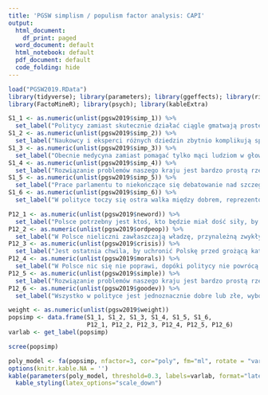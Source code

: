 ```yaml
---
title: 'PGSW simplism / populism factor analysis: CAPI'
output:
  html_document:
    df_print: paged
  word_document: default
  html_notebook: default
  pdf_document: default
  code_folding: hide
---
```


```r
load("PGSW2019.RData")
library(tidyverse); library(parameters); library(ggeffects); library(rio); library(scales); library(sjlabelled); library(labelled); library(sjPlot);
library(FactoMineR); library(psych); library(kableExtra)

S1_1 <- as.numeric(unlist(pgsw2019$simp_1)) %>%
  set_label("Politycy zamiast skutecznie działać ciągle gmatwają proste sprawy.")
S1_2 <- as.numeric(unlist(pgsw2019$simp_2)) %>%
  set_label("Naukowcy i eksperci różnych dziedzin zbytnio komplikują sprawy, które są dość proste.")
S1_3 <- as.numeric(unlist(pgsw2019$simp_3)) %>%
  set_label("Obecnie medycyna zamiast pomagać tylko mąci ludziom w głowach; by być zdrowym wystarczy żyć naturalnie i słuchać ludzi podobnych do nas.")
S1_4 <- as.numeric(unlist(pgsw2019$simp_4)) %>%
  set_label("Rozwiązanie problemów naszego kraju jest bardzo prostą rzeczą, trzeba tylko dać władze tym, którzy będą chcieli tego dokonać.")
S1_5 <- as.numeric(unlist(pgsw2019$simp_5)) %>%
  set_label("Prace parlamentu to niekończące się debatowanie nad szczegółami ustaw, a tymczasem regulacje niektórych spraw są tak proste, że każdy z nas mógłby je rozwiązać.")
S1_6 <- as.numeric(unlist(pgsw2019$simp_6)) %>%
  set_label("W polityce toczy się ostra walka między dobrem, reprezentowanym przez zwykłych ludzi, a złem – wynikającym z działań często skorumpowanych elit.")

P12_1 <- as.numeric(unlist(pgsw2019$neword)) %>%
  set_label("Polsce potrzebny jest ktoś, kto będzie miał dość siły, by zmienić całkowicie nasz system władzy i zaprowadzić nowy, sprawiedliwy ład i porządek.")
P12_2 <- as.numeric(unlist(pgsw2019$ordpeop)) %>%
  set_label("W Polsce nieliczni zawłaszczają władzę, przynależną zwykłym ludziom.")
P12_3 <- as.numeric(unlist(pgsw2019$crisis)) %>%
  set_label("Jest ostatnia chwila, by uchronić Polskę przed grożącą katastrofą.")
P12_4 <- as.numeric(unlist(pgsw2019$morals)) %>%
  set_label("W Polsce nic się nie poprawi, dopóki politycy nie powrócą do starych, dobrych wartości moralnych.")
P12_5 <- as.numeric(unlist(pgsw2019$simple)) %>%
  set_label("Rozwiązanie problemów naszego kraju jest bardzo prostą rzeczą, trzeba tylko dać władzę tym, którzy będą chcieli tego dokonać.")
P12_6 <- as.numeric(unlist(pgsw2019$goodev)) %>%
  set_label("Wszystko w polityce jest jednoznacznie dobre lub złe, wybór jest jasny.")

weight <- as.numeric(unlist(pgsw2019$weight))
popsimp <- data.frame(S1_1, S1_2, S1_3, S1_4, S1_5, S1_6,
                      P12_1, P12_2, P12_3, P12_4, P12_5, P12_6)
varlab <- get_label(popsimp)
```

```r
scree(popsimp)
```

```r
poly_model <- fa(popsimp, nfactor=3, cor="poly", fm="ml", rotate = "varimax", correct=0, n.obs=2003, weight=weight)
options(knitr.kable.NA = '')
kable(parameters(poly_model, threshold=0.3, labels=varlab, format="latex", booktabs=TRUE), digits=2) %>%
  kable_styling(latex_options="scale_down")
```
